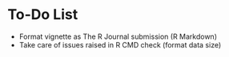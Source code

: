 # To-Do List

* Format vignette as The R Journal submission (R Markdown)
* Take care of issues raised in R CMD check (format data size)


